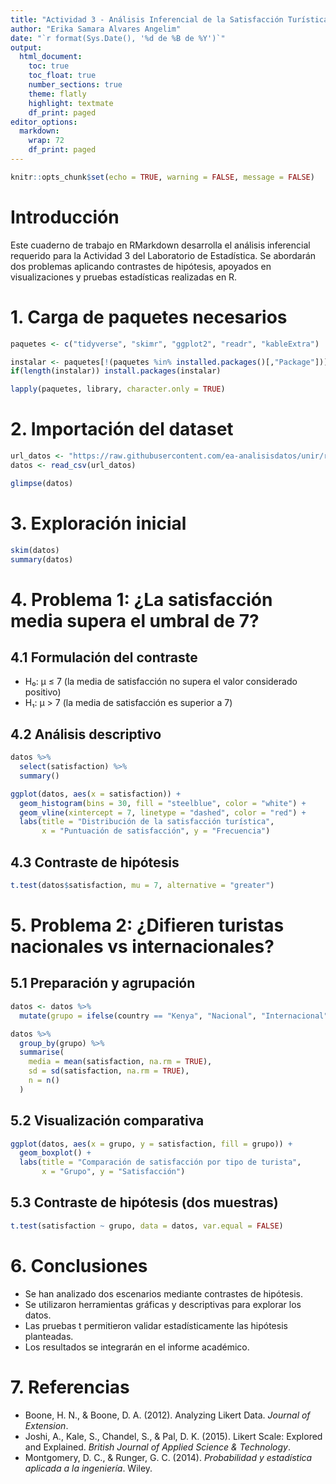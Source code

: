 ```yaml
---
title: "Actividad 3 - Análisis Inferencial de la Satisfacción Turística"
author: "Erika Samara Alvares Angelim"
date: "`r format(Sys.Date(), '%d de %B de %Y')`"
output:
  html_document:
    toc: true
    toc_float: true
    number_sections: true
    theme: flatly
    highlight: textmate
    df_print: paged
editor_options:
  markdown:
    wrap: 72
    df_print: paged
---
```


```r
knitr::opts_chunk$set(echo = TRUE, warning = FALSE, message = FALSE)
```

# Introducción

Este cuaderno de trabajo en RMarkdown desarrolla el análisis inferencial requerido para la Actividad 3 del Laboratorio de Estadística. Se abordarán dos problemas aplicando contrastes de hipótesis, apoyados en visualizaciones y pruebas estadísticas realizadas en R.

# 1. Carga de paquetes necesarios

```r
paquetes <- c("tidyverse", "skimr", "ggplot2", "readr", "kableExtra")

instalar <- paquetes[!(paquetes %in% installed.packages()[,"Package"])]
if(length(instalar)) install.packages(instalar)

lapply(paquetes, library, character.only = TRUE)
```

# 2. Importación del dataset

```r
url_datos <- "https://raw.githubusercontent.com/ea-analisisdatos/unir/refs/heads/main/datos/tourism_dataset_5000.csv"
datos <- read_csv(url_datos)
```

```r
glimpse(datos)
```

# 3. Exploración inicial

```r
skim(datos)
summary(datos)
```

# 4. Problema 1: ¿La satisfacción media supera el umbral de 7?

## 4.1 Formulación del contraste

- H₀: μ ≤ 7 (la media de satisfacción no supera el valor considerado positivo)
- H₁: μ > 7 (la media de satisfacción es superior a 7)

## 4.2 Análisis descriptivo

```r
datos %>%
  select(satisfaction) %>%
  summary()
```

```r
ggplot(datos, aes(x = satisfaction)) +
  geom_histogram(bins = 30, fill = "steelblue", color = "white") +
  geom_vline(xintercept = 7, linetype = "dashed", color = "red") +
  labs(title = "Distribución de la satisfacción turística",
       x = "Puntuación de satisfacción", y = "Frecuencia")
```

## 4.3 Contraste de hipótesis

```r
t.test(datos$satisfaction, mu = 7, alternative = "greater")
```

# 5. Problema 2: ¿Difieren turistas nacionales vs internacionales?

## 5.1 Preparación y agrupación

```r
datos <- datos %>%
  mutate(grupo = ifelse(country == "Kenya", "Nacional", "Internacional"))
```

```r
datos %>%
  group_by(grupo) %>%
  summarise(
    media = mean(satisfaction, na.rm = TRUE),
    sd = sd(satisfaction, na.rm = TRUE),
    n = n()
  )
```

## 5.2 Visualización comparativa

```r
ggplot(datos, aes(x = grupo, y = satisfaction, fill = grupo)) +
  geom_boxplot() +
  labs(title = "Comparación de satisfacción por tipo de turista",
       x = "Grupo", y = "Satisfacción")
```

## 5.3 Contraste de hipótesis (dos muestras)

```r
t.test(satisfaction ~ grupo, data = datos, var.equal = FALSE)
```

# 6. Conclusiones

- Se han analizado dos escenarios mediante contrastes de hipótesis.
- Se utilizaron herramientas gráficas y descriptivas para explorar los datos.
- Las pruebas t permitieron validar estadísticamente las hipótesis planteadas.
- Los resultados se integrarán en el informe académico.

# 7. Referencias

- Boone, H. N., & Boone, D. A. (2012). Analyzing Likert Data. *Journal of Extension*.
- Joshi, A., Kale, S., Chandel, S., & Pal, D. K. (2015). Likert Scale: Explored and Explained. *British Journal of Applied Science & Technology*.
- Montgomery, D. C., & Runger, G. C. (2014). *Probabilidad y estadística aplicada a la ingeniería*. Wiley.
